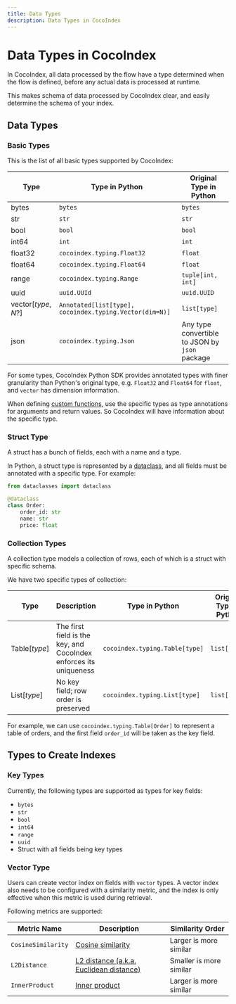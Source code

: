 ```yaml
---
title: Data Types
description: Data Types in CocoIndex
---
```


# Data Types in CocoIndex

In CocoIndex, all data processed by the flow have a type determined when the flow is defined, before any actual data is processed at runtime.

This makes schema of data processed by CocoIndex clear, and easily determine the schema of your index.

## Data Types 

### Basic Types

This is the list of all basic types supported by CocoIndex:

| Type | Type in Python | Original Type in Python |
|------|-----------------|--------------------------|
| bytes | `bytes` | `bytes` |
| str | `str` | `str` |
| bool | `bool` | `bool` |
| int64 | `int` | `int` |
| float32 | `cocoindex.typing.Float32` |`float` | 
| float64 |  `cocoindex.typing.Float64` |`float` |
| range | `cocoindex.typing.Range`  | `tuple[int, int]` |
| uuid | `uuid.UUId` | `uuid.UUID` |
| vector[*type*, *N*?] |`Annotated[list[type], cocoindex.typing.Vector(dim=N)]` | `list[type]` | 
| json | `cocoindex.typing.Json` | Any type convertible to JSON by `json` package | 

For some types, CocoIndex Python SDK provides annotated types with finer granularity than Python's original type, e.g. `Float32` and `Float64` for `float`, and `vector` has dimension information.

When defining [custom functions](/docs/core/custom_function), use the specific types as type annotations for arguments and return values.
So CocoIndex will have information about the specific type.

### Struct Type

A struct has a bunch of fields, each with a name and a type.

In Python, a struct type is represented by a [dataclass](https://docs.python.org/3/library/dataclasses.html),
and all fields must be annotated with a specific type. For example:

```python
from dataclasses import dataclass

@dataclass
class Order:
    order_id: str
    name: str
    price: float
```

### Collection Types

A collection type models a collection of rows, each of which is a struct with specific schema.

We have two specific types of collection:

| Type | Description |Type in Python | Original Type in Python |
|------|-------------|---------------|-------------------------|
| Table[*type*] | The first field is the key, and CocoIndex enforces its uniqueness | `cocoindex.typing.Table[type]` | `list[type]` |
| List[*type*] | No key field; row order is preserved | `cocoindex.typing.List[type]` | `list[type]` |

For example, we can use `cocoindex.typing.Table[Order]` to represent a table of orders, and the first field `order_id` will be taken as the key field.

## Types to Create Indexes

### Key Types

Currently, the following types are supported as types for key fields:

- `bytes`
- `str`
- `bool`
- `int64`
- `range`
- `uuid`
- Struct with all fields being key types

### Vector Type

Users can create vector index on fields with `vector` types.
A vector index also needs to be configured with a similarity metric, and the index is only effective when this metric is used during retrieval.

Following metrics are supported:

| Metric Name | Description | Similarity Order |
|-------------|-------------|------------------|
| `CosineSimilarity` | [Cosine similarity](https://en.wikipedia.org/wiki/Cosine_similarity) | Larger is more similar |
| `L2Distance` | [L2 distance (a.k.a. Euclidean distance)](https://en.wikipedia.org/wiki/Euclidean_distance) | Smaller is more similar |
| `InnerProduct` | [Inner product](https://en.wikipedia.org/wiki/Inner_product_space) | Larger is more similar |
